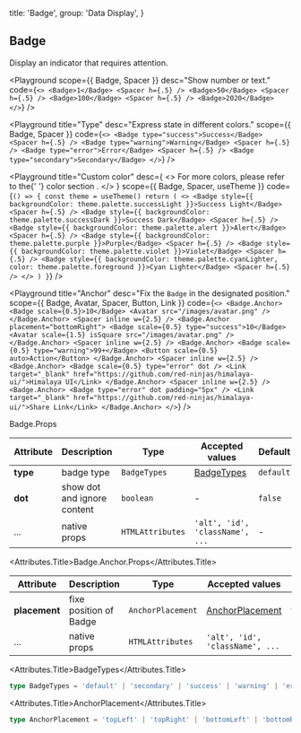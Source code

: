 
  title: 'Badge',
  group: 'Data Display',
}

## Badge

Display an indicator that requires attention.

<Playground
  scope={{ Badge, Spacer }}
  desc="Show number or text."
  code={`
  <>
    <Badge>1</Badge> <Spacer h={.5} />
    <Badge>50</Badge> <Spacer h={.5} />
    <Badge>100</Badge> <Spacer h={.5} />
    <Badge>2020</Badge>
  </>
`}
/>

<Playground
  title="Type"
  desc="Express state in different colors."
  scope={{ Badge, Spacer }}
  code={`
  <>
    <Badge type="success">Success</Badge> <Spacer h={.5} />
    <Badge type="warning">Warning</Badge> <Spacer h={.5} />
    <Badge type="error">Error</Badge> <Spacer h={.5} />
    <Badge type="secondary">Secondary</Badge>
  </>
`}
/>

<Playground
  title="Custom color"
  desc={
    <>
      For more colors, please refer to the{' '}
      <NextLink href="/guide/colors" legacyBehavior>
        <Link color>color section</Link>
      </NextLink>
      .
    </>
  }
  scope={{ Badge, Spacer, useTheme }}
  code={`
() => {
  const theme = useTheme()
  return (
    <>
      <Badge style={{ backgroundColor: theme.palette.successLight }}>Success Light</Badge> <Spacer h={.5} />
      <Badge style={{ backgroundColor: theme.palette.successDark }}>Success Dark</Badge> <Spacer h={.5} />
      <Badge style={{ backgroundColor: theme.palette.alert }}>Alert</Badge> <Spacer h={.5} />
      <Badge style={{ backgroundColor: theme.palette.purple }}>Purple</Badge> <Spacer h={.5} />
      <Badge style={{ backgroundColor: theme.palette.violet }}>Violet</Badge> <Spacer h={.5} />
      <Badge style={{ backgroundColor: theme.palette.cyanLighter, color: theme.palette.foreground }}>Cyan Lighter</Badge> <Spacer h={.5} />
    </>
  )
}
`}
/>

<Playground
  title="Anchor"
  desc="Fix the `Badge` in the designated position."
  scope={{ Badge, Avatar, Spacer, Button, Link }}
  code={`
<>
  <Badge.Anchor>
    <Badge scale={0.5}>10</Badge>
    <Avatar src="/images/avatar.png" />
  </Badge.Anchor>
  <Spacer inline w={2.5} />
  <Badge.Anchor placement="bottomRight">
    <Badge scale={0.5} type="success">10</Badge>
    <Avatar scale={1.5} isSquare src="/images/avatar.png" />
  </Badge.Anchor>
  <Spacer inline w={2.5} />
  <Badge.Anchor>
    <Badge scale={0.5} type="warning">99+</Badge>
    <Button scale={0.5} auto>Action</Button>
  </Badge.Anchor>
  <Spacer inline w={2.5} />
  <Badge.Anchor>
    <Badge scale={0.5} type="error" dot />
    <Link target="_blank" href="https://github.com/red-ninjas/himalaya-ui/">Himalaya UI</Link>
  </Badge.Anchor>
  <Spacer inline w={2.5} />
  <Badge.Anchor>
    <Badge type="error" dot padding="5px" />
    <Link target="_blank" href="https://github.com/red-ninjas/himalaya-ui/">Share Link</Link>
  </Badge.Anchor>
</>
`}
/>

<Attributes edit="/pages/components/badge.mdx">
<Attributes.Title>Badge.Props</Attributes.Title>

| Attribute | Description                 | Type             | Accepted values                 | Default   |
| --------- | --------------------------- | ---------------- | ------------------------------- | --------- |
| **type**  | badge type                  | `BadgeTypes`     | [BadgeTypes](#badgetypes)       | `default` |
| **dot**   | show dot and ignore content | `boolean`        | -                               | `false`   |
| ...       | native props                | `HTMLAttributes` | `'alt', 'id', 'className', ...` | -         |

<Attributes.Title>Badge.Anchor.Props</Attributes.Title>

| Attribute     | Description            | Type              | Accepted values                     | Default    |
| ------------- | ---------------------- | ----------------- | ----------------------------------- | ---------- |
| **placement** | fixe position of Badge | `AnchorPlacement` | [AnchorPlacement](#anchorplacement) | `topRight` |
| ...           | native props           | `HTMLAttributes`  | `'alt', 'id', 'className', ...`     | -          |

<Attributes.Title>BadgeTypes</Attributes.Title>

```ts
type BadgeTypes = 'default' | 'secondary' | 'success' | 'warning' | 'error'
```

<Attributes.Title>AnchorPlacement</Attributes.Title>

```ts
type AnchorPlacement = 'topLeft' | 'topRight' | 'bottomLeft' | 'bottomRight'
```

</Attributes>
